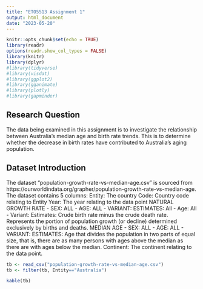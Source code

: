 ```yaml
---
title: "ETO5513 Assignment 1"
output: html_document
date: "2023-05-20"
---
```


```r
knitr::opts_chunk$set(echo = TRUE)
library(readr)
options(readr.show_col_types = FALSE)
library(knitr)
library(dplyr)
#library(tidyverse)
#library(visdat)
#library(ggplot2)
#library(gganimate)
#library(plotly)
#library(gapminder)
```

## Research Question
The data being examined in this assignment is to investigate the relationship between Australia's median age and birth rate trends. This is to determine whether the decrease in birth rates have contributed to Australia's aging population.

## Dataset Introduction
The dataset "population-growth-rate-vs-median-age.csv" is sourced from https://ourworldindata.org/grapher/population-growth-rate-vs-median-age. The dataset contains 5 columns:
Entity: The country
Code: Country code relating to Entity
Year: The year relating to the data point
NATURAL GROWTH RATE - SEX: ALL - AGE: ALL - VARIANT: ESTIMATES: All - Age: All - Variant: Estimates: Crude birth rate minus the crude death rate. Represents the portion of population growth (or decline) determined exclusively by births and deaths.
MEDIAN AGE - SEX: ALL - AGE: ALL - VARIANT: ESTIMATES: Age that divides the population in two parts of equal size, that is, there are as many persons with ages above the median as there are with ages below the median.
Continent: The continent relating to the data point.

```r
tb <- read_csv("population-growth-rate-vs-median-age.csv")
tb <- filter(tb, Entity=="Australia")
```

```r
kable(tb)
```